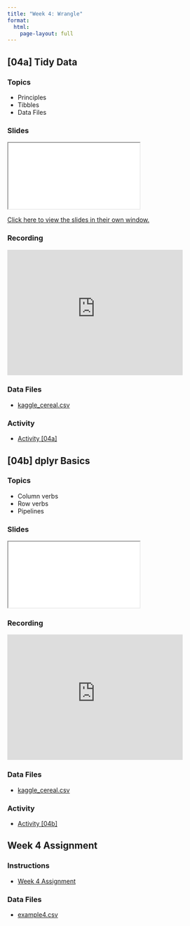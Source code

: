 ```yaml
---
title: "Week 4: Wrangle"
format:
  html:
    page-layout: full
---
```


## [04a] Tidy Data

### Topics

- Principles
- Tibbles
- Data Files

### Slides

<iframe class="slide-deck" src="./Presentations/04a_Slides.html" title="[04a] Presentation">
</iframe>

[Click here to view the slides in their own window.](./Presentations/04a_Slides.html)

### Recording

<iframe id="kmsembed-1_l15p72tz" width="400" height="285" src="https://mediahub.ku.edu/embed/secure/iframe/entryId/1_l15p72tz/uiConfId/45147491/st/0" class="kmsembed" allowfullscreen webkitallowfullscreen mozAllowFullScreen allow="autoplay *; fullscreen *; encrypted-media *" referrerPolicy="no-referrer-when-downgrade" sandbox="allow-downloads allow-forms allow-same-origin allow-scripts allow-top-navigation allow-pointer-lock allow-popups allow-modals allow-orientation-lock allow-popups-to-escape-sandbox allow-presentation allow-top-navigation-by-user-activation" frameborder="0" title="399/800 Lecture [04a]"></iframe>

### Data Files

- <a href="../data/kaggle_cereal.csv" download="kaggle_cereal.csv">kaggle_cereal.csv</a>

### Activity

- [Activity \[04a\]](./Activities/04a_Activity.html)


## [04b] dplyr Basics

### Topics

- Column verbs
- Row verbs
- Pipelines

### Slides

<iframe class="slide-deck" src="./Presentations/04b_Slides.html" title="[04b] Presentation">
</iframe>

### Recording

<iframe id="kmsembed-1_m1o3yk9o" width="400" height="285" src="https://mediahub.ku.edu/embed/secure/iframe/entryId/1_m1o3yk9o/uiConfId/45147491/st/0" class="kmsembed" allowfullscreen webkitallowfullscreen mozAllowFullScreen allow="autoplay *; fullscreen *; encrypted-media *" referrerPolicy="no-referrer-when-downgrade" sandbox="allow-downloads allow-forms allow-same-origin allow-scripts allow-top-navigation allow-pointer-lock allow-popups allow-modals allow-orientation-lock allow-popups-to-escape-sandbox allow-presentation allow-top-navigation-by-user-activation" frameborder="0" title="399/800 Lecture [04b]"></iframe>

### Data Files

- <a href="../data/kaggle_cereal.csv" download="kaggle_cereal.csv">kaggle_cereal.csv</a>

### Activity

- [Activity \[04b\]](./Activities/04b_Activity.html)

## Week 4 Assignment

### Instructions

- [Week 4 Assignment](./Assignments/04_Assignment.html)

### Data Files

- <a href="../data/example4.csv" download="example4.csv">example4.csv</a>
